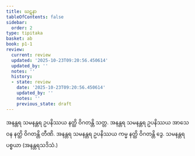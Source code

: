 ```yaml
---
title: ဃဋနာ
tableOfContents: false
sidebar:
  order: 2
type: tipitaka
basket: ab
book: p1-1
review:
  current: review
  updated: '2025-10-23T09:20:56.450614'
  updated_by: ''
  notes: ''
  history:
  - state: review
    date: '2025-10-23T09:20:56.450614'
    updated_by: ''
    notes: ''
    previous_state: draft
---
```



<ReviewStatus review={frontmatter.review} showDetails={true} />

<HypothesisAnnotation frontmatter={frontmatter} />

<DynamicBreadcrumb />

<Division number="70" book="p1-1" e="ch" v="36" p="323">

<Paragraph number="1963" book="p1-1">
အနန္တရ သမနန္တရ ဥပနိဿယ နတ္ထိ ဝိဂတန္တိ သတ္တ. အနန္တရ သမနန္တရ ဥပနိဿယ အာသေဝန နတ္ထိ ဝိဂတန္တိ တီဏိ. အနန္တရ သမနန္တရ ဥပနိဿယ ကမ္မ နတ္ထိ ဝိဂတန္တိ ဒွေ.

</Paragraph>
</Division>

<Paragraph number="1964" type="center" book="p1-1">
သမနန္တရပစ္စယာ (အနန္တရသဒိသံ.)
</Paragraph>
